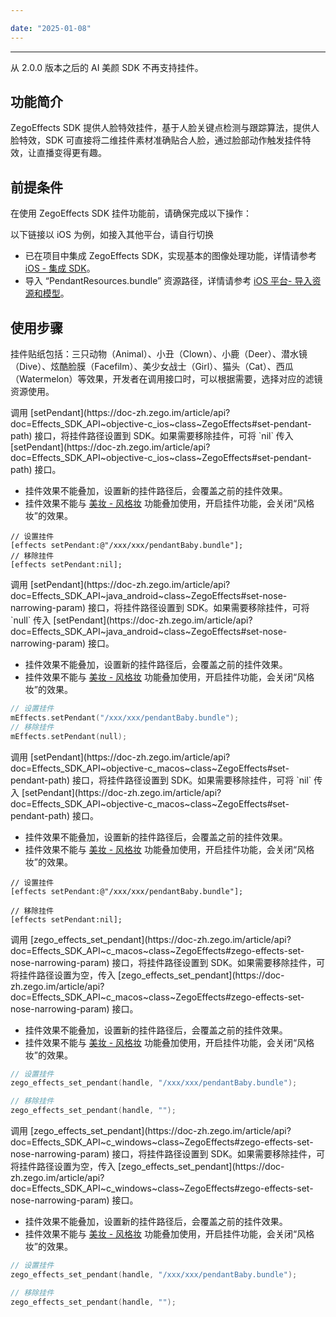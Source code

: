 ```yaml
---

date: "2025-01-08"
---
```


<Title>AI 美颜如何实现挂件功能？</Title>


-----

<Warning title="注意">


从 2.0.0 版本之后的 AI 美颜 SDK 不再支持挂件。

</Warning>



## 功能简介

ZegoEffects SDK 提供人脸特效挂件，基于人脸关键点检测与跟踪算法，提供人脸特效，SDK 可直接将二维挂件素材准确贴合人脸，通过脸部动作触发挂件特效，让直播变得更有趣。

## 前提条件

在使用 ZegoEffects SDK 挂件功能前，请确保完成以下操作：

<Warning title="注意">


以下链接以 iOS 为例，如接入其他平台，请自行切换

</Warning>




- 已在项目中集成 ZegoEffects SDK，实现基本的图像处理功能，详情请参考 [iOS - 集成 SDK](/ai-effects-ios-objc/quick-starts/import-the-sdk)。
- 导入 “PendantResources.bundle” 资源路径，详情请参考 [iOS 平台- 导入资源和模型](/ai-effects-ios-objc/quick-starts/import-resources-and-models)。



## 使用步骤

挂件贴纸包括：三只动物（Animal）、小丑（Clown）、小鹿（Deer）、潜水镜（Dive）、炫酷脸膜（Facefilm）、美少女战士（Girl）、猫头（Cat）、西瓜（Watermelon）等效果，开发者在调用接口时，可以根据需要，选择对应的滤镜资源使用。

<Tabs>
<Tab title="iOS-Objective-C 平台">
调用 [setPendant](https://doc-zh.zego.im/article/api?doc=Effects_SDK_API~objective-c_ios~class~ZegoEffects#set-pendant-path) 接口，将挂件路径设置到 SDK。如果需要移除挂件，可将 `nil` 传入 [setPendant](https://doc-zh.zego.im/article/api?doc=Effects_SDK_API~objective-c_ios~class~ZegoEffects#set-pendant-path) 接口。

<Warning title="注意">

- 挂件效果不能叠加，设置新的挂件路径后，会覆盖之前的挂件效果。
- 挂件效果不能与 [美妆 - 风格妆](/ai-effects-ios-objc/guides/makeups) 功能叠加使用，开启挂件功能，会关闭“风格妆”的效果。

</Warning>


```objc
// 设置挂件
[effects setPendant:@"/xxx/xxx/pendantBaby.bundle"];
// 移除挂件
[effects setPendant:nil];
```

</Tab>
<Tab title="Android-Java 平台">
调用 [setPendant](https://doc-zh.zego.im/article/api?doc=Effects_SDK_API~java_android~class~ZegoEffects#set-nose-narrowing-param) 接口，将挂件路径设置到 SDK。如果需要移除挂件，可将 `null` 传入 [setPendant](https://doc-zh.zego.im/article/api?doc=Effects_SDK_API~java_android~class~ZegoEffects#set-nose-narrowing-param) 接口。

<Warning title="注意">

- 挂件效果不能叠加，设置新的挂件路径后，会覆盖之前的挂件效果。
- 挂件效果不能与 [美妆 - 风格妆](/ai-effects-android-java/guides/makeups) 功能叠加使用，开启挂件功能，会关闭“风格妆”的效果。

</Warning>


```c
// 设置挂件
mEffects.setPendant("/xxx/xxx/pendantBaby.bundle");
// 移除挂件
mEffects.setPendant(null);
```
</Tab>
<Tab title="macOS-Objective-C 平台">
调用 [setPendant](https://doc-zh.zego.im/article/api?doc=Effects_SDK_API~objective-c_macos~class~ZegoEffects#set-pendant-path) 接口，将挂件路径设置到 SDK。如果需要移除挂件，可将 `nil` 传入 [setPendant](https://doc-zh.zego.im/article/api?doc=Effects_SDK_API~objective-c_macos~class~ZegoEffects#set-pendant-path) 接口。

<Warning title="注意">


- 挂件效果不能叠加，设置新的挂件路径后，会覆盖之前的挂件效果。
- 挂件效果不能与 [美妆 - 风格妆](/ai-effects-macos-objc/guides/makeups#风格妆) 功能叠加使用，开启挂件功能，会关闭“风格妆”的效果。

</Warning>


```objc
// 设置挂件
[effects setPendant:@"/xxx/xxx/pendantBaby.bundle"];

// 移除挂件
[effects setPendant:nil];
```

</Tab>
<Tab title="macOS-C 平台">
调用 [zego_effects_set_pendant](https://doc-zh.zego.im/article/api?doc=Effects_SDK_API~c_macos~class~ZegoEffects#zego-effects-set-nose-narrowing-param) 接口，将挂件路径设置到 SDK。如果需要移除挂件，可将挂件路径设置为空，传入 [zego_effects_set_pendant](https://doc-zh.zego.im/article/api?doc=Effects_SDK_API~c_macos~class~ZegoEffects#zego-effects-set-nose-narrowing-param) 接口。

<Warning title="注意">

- 挂件效果不能叠加，设置新的挂件路径后，会覆盖之前的挂件效果。
- 挂件效果不能与 [美妆 - 风格妆](/ai-effects-macos-c/guides/makeups#风格妆) 功能叠加使用，开启挂件功能，会关闭“风格妆”的效果。

</Warning>


```c
// 设置挂件
zego_effects_set_pendant(handle, "/xxx/xxx/pendantBaby.bundle");

// 移除挂件
zego_effects_set_pendant(handle, "");   
```
</Tab>
<Tab title="Windows-C 平台">
调用 [zego_effects_set_pendant](https://doc-zh.zego.im/article/api?doc=Effects_SDK_API~c_windows~class~ZegoEffects#zego-effects-set-nose-narrowing-param) 接口，将挂件路径设置到 SDK。如果需要移除挂件，可将挂件路径设置为空，传入 [zego_effects_set_pendant](https://doc-zh.zego.im/article/api?doc=Effects_SDK_API~c_windows~class~ZegoEffects#zego-effects-set-nose-narrowing-param) 接口。

<Warning title="注意">

- 挂件效果不能叠加，设置新的挂件路径后，会覆盖之前的挂件效果。
- 挂件效果不能与 [美妆 - 风格妆](/ai-effects-windows-c/guides/makeups#风格妆) 功能叠加使用，开启挂件功能，会关闭“风格妆”的效果。

</Warning>

```c
// 设置挂件
zego_effects_set_pendant(handle, "/xxx/xxx/pendantBaby.bundle");

// 移除挂件
zego_effects_set_pendant(handle, "");   
```
</Tab>
</Tabs>
